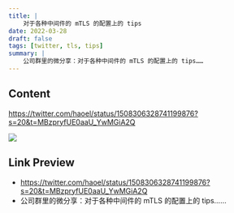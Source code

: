 ```yaml
---
title: |
    对于各种中间件的 mTLS 的配置上的 tips
date: 2022-03-28
draft: false
tags: [twitter, tls, tips]
summary: |
    公司群里的微分享：对于各种中间件的 mTLS 的配置上的 tips……
---
```


## Content

https://twitter.com/haoel/status/1508306328741199876?s=20&t=MBzpryfUE0aaU_YwMGiA2Q

![](https://pbs.twimg.com/media/FO6UVcsVQAMT0iH?format=png&name=900x900)

## Link Preview

- https://twitter.com/haoel/status/1508306328741199876?s=20&t=MBzpryfUE0aaU_YwMGiA2Q
- 公司群里的微分享：对于各种中间件的 mTLS 的配置上的 tips……
